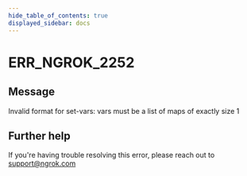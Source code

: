 ```yaml
---
hide_table_of_contents: true
displayed_sidebar: docs
---
```



# ERR_NGROK_2252

## Message

Invalid format for set-vars: vars must be a list of maps of exactly size 1

<ErrorDetails error="err_ngrok_2252" />

## Further help

If you're having trouble resolving this error, please reach out to [support@ngrok.com](mailto:support@ngrok.com?subject=Help%20with%20ERR_NGROK_2252)
